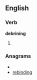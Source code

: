 ==English==

===Verb===
'''debrining'''

# {{present participle of|[[debrine]]}}

===Anagrams===
* {{alphagram|bdegiinnr}}
* [[rebinding#English|rebinding]]
